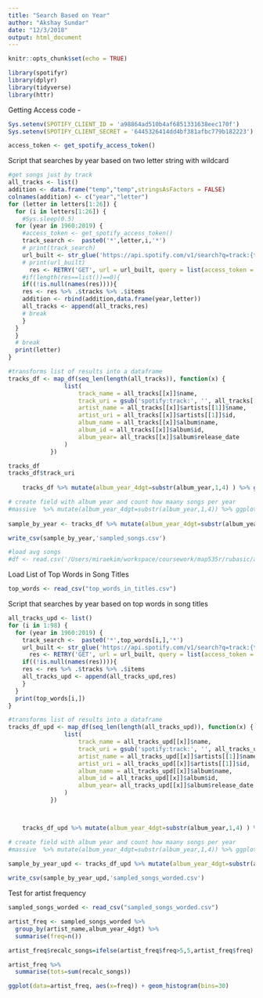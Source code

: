```yaml
---
title: "Search Based on Year"
author: "Akshay Sundar"
date: "12/3/2018"
output: html_document
---
```


```r
knitr::opts_chunk$set(echo = TRUE)

library(spotifyr)
library(dplyr)
library(tidyverse)
library(httr)
```

Getting Access code -
```r
Sys.setenv(SPOTIFY_CLIENT_ID = 'a98864ad510b4af6851331638eec170f')
Sys.setenv(SPOTIFY_CLIENT_SECRET = '6445326414dd4bf381afbc779b182223')

access_token <- get_spotify_access_token()
```


Script that searches by year based on two letter string with wildcard  
```r
#get songs just by track
all_tracks <- list()
addition <- data.frame("temp","temp",stringsAsFactors = FALSE)
colnames(addition) <- c("year","letter")
for (letter in letters[1:26]) {
  for (i in letters[1:26]) {
    #Sys.sleep(0.5)
  for (year in 1960:2019) {
    #access_token <- get_spotify_access_token()
    track_search <-  paste0('*',letter,i,'*')
    # print(track_search)
    url_built <- str_glue('https://api.spotify.com/v1/search?q=track:{track_search}%20year:{year}&limit=50&offset=60&type=track')
    # print(url_built)
      res <- RETRY('GET', url = url_built, query = list(access_token = access_token), quiet = TRUE, times = 1, pause_min = 100) %>% content
    #if(length(res==list())==0){
    if((!is.null(names(res)))){
    res <- res %>% .$tracks %>% .$items
    addition <- rbind(addition,data.frame(year,letter))
    all_tracks <- append(all_tracks,res)
    # break
    }
  }
  }
  # break
  print(letter)
}

```

```r
#transforms list of results into a dataframe
tracks_df <- map_df(seq_len(length(all_tracks)), function(x) {
                list(
                    track_name = all_tracks[[x]]$name,
                    track_uri = gsub('spotify:track:', '', all_tracks[[x]]$uri),
                    artist_name = all_tracks[[x]]$artists[[1]]$name,
                    artist_uri = all_tracks[[x]]$artists[[1]]$id,
                    album_name = all_tracks[[x]]$album$name,
                    album_id = all_tracks[[x]]$album$id,
                    album_year= all_tracks[[x]]$album$release_date
                )
            })

tracks_df
tracks_df$track_uri
    
    tracks_df %>% mutate(album_year_4dgt=substr(album_year,1,4) ) %>% group_by(album_year_4dgt) %>% summarise(count=n()) %>% ggplot(aes(x=album_year_4dgt,y=count)) + geom_bar(stat='identity')

# create field with album year and count how maany songs per year
#massive  %>% mutate(album_year_4dgt=substr(album_year,1,4)) %>% ggplot(aes(x=album_year_4dgt)) + geom_histogram(stat='count')
    
sample_by_year <- tracks_df %>% mutate(album_year_4dgt=substr(album_year,1,4) ) 

write_csv(sample_by_year,'sampled_songs.csv')

```
```r
#load avg songs
#df <- read.csv('/Users/miraekim/workspace/coursework/map535r/rubasic/avg_songs.csv', stringsAsFactors = FALSE)
```

Load List of Top Words in Song Titles
```r
top_words <- read_csv("top_words_in_titles.csv")
```


Script that searches by year based on top words in song titles
```r

all_tracks_upd <- list()
for (i in 1:98) {
  for (year in 1960:2019) {
    track_search <-  paste0('*',top_words[i,],'*')
    url_built <- str_glue('https://api.spotify.com/v1/search?q=track:{track_search}%20year:{year}&limit=50&offset=60&type=track')
      res <- RETRY('GET', url = url_built, query = list(access_token = access_token), quiet = TRUE, times = 1, pause_min = 100) %>% content
    if((!is.null(names(res)))){
    res <- res %>% .$tracks %>% .$items
    all_tracks_upd <- append(all_tracks_upd,res)
    }
  }
  print(top_words[i,])
}

```

```r
#transforms list of results into a dataframe
tracks_df_upd <- map_df(seq_len(length(all_tracks_upd)), function(x) {
                list(
                    track_name = all_tracks_upd[[x]]$name,
                    track_uri = gsub('spotify:track:', '', all_tracks_upd[[x]]$uri),
                    artist_name = all_tracks_upd[[x]]$artists[[1]]$name,
                    artist_uri = all_tracks_upd[[x]]$artists[[1]]$id,
                    album_name = all_tracks_upd[[x]]$album$name,
                    album_id = all_tracks_upd[[x]]$album$id,
                    album_year= all_tracks_upd[[x]]$album$release_date
                )
            })



    tracks_df_upd %>% mutate(album_year_4dgt=substr(album_year,1,4) ) %>% group_by(album_year_4dgt) %>% summarise(count=n()) %>% ggplot(aes(x=album_year_4dgt,y=count)) + geom_bar(stat='identity')

# create field with album year and count how maany songs per year
#massive  %>% mutate(album_year_4dgt=substr(album_year,1,4)) %>% ggplot(aes(x=album_year_4dgt)) + geom_histogram(stat='count')
    
sample_by_year_upd <- tracks_df_upd %>% mutate(album_year_4dgt=substr(album_year,1,4) ) 

write_csv(sample_by_year_upd,'sampled_songs_worded.csv')

```

Test for artist frequency
```r

sampled_songs_worded <- read_csv("sampled_songs_worded.csv")

artist_freq <- sampled_songs_worded %>%
  group_by(artist_name,album_year_4dgt) %>%
  summarise(freq=n()) 

artist_freq$recalc_songs=ifelse(artist_freq$freq>5,5,artist_freq$freq)

artist_freq %>%
  summarise(tots=sum(recalc_songs))

ggplot(data=artist_freq, aes(x=freq)) + geom_histogram(bins=30) 
```

